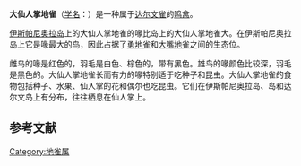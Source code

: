 {{speciesbox
| image = Geospiza conirostris -Espanola Island, Galapagos, Ecuador-8.jpg
| image_caption = 摄於厄瓜多尔[[科隆群岛|科隆群岛]]的[[西班牙島|西班牙島]]
| status = VU
| status_system = IUCN3.1
| status_ref = <ref name="IUCN">{{cite iucn|url=https://www.iucnredlist.org/details/103815509/0|title=''Geospiza conirostris'' |author=BirdLife International |author-link=BirdLife International |year=2012 |access-date=26 November 2013|ref=harv}}</ref>
| genus = Geospiza
| species = conirostris
| authority = [[罗伯特·里奇韦|Ridgway]], 1890
| synonyms = 
}}
'''大仙人掌地雀'''（[[学名|学名]]：''{{lang|la|Geospiza conirostris}}''）是一种属于[[达尔文雀|达尔文雀]]的[[鸣禽|鸣禽]]。

[[伊斯帕尼奥拉岛|伊斯帕尼奥拉岛]]上的大仙人掌地雀的喙比{{lang|es|Genovesa}}岛上的大仙人掌地雀大。在伊斯帕尼奥拉岛上它是喙最大的鸟，因此占据了[[勇地雀|勇地雀]]和[[大嘴地雀|大嘴地雀]]之间的生态位。

雌鸟的喙是红色的，羽毛是白色、棕色的，带有黑色。雄鸟的喙颜色比较深，羽毛是黑色的。大仙人掌地雀长而有力的喙特别适于吃种子和昆虫。大仙人掌地雀的食物包括种子、水果、仙人掌的花和偶尔也吃昆虫。它们在伊斯帕尼奥拉岛、{{lang|es|Genovesa}}岛和达尔文岛上有分布，往往栖息在仙人掌上。

==参考文献==
{{reflist}}
{{Taxonbar|from=Q843364}}

[[Category:地雀属|Category:地雀属]]
